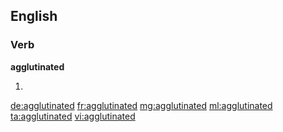 ==English==

===Verb===
'''agglutinated'''

# {{past of|agglutinate}}

[[de:agglutinated]]
[[fr:agglutinated]]
[[mg:agglutinated]]
[[ml:agglutinated]]
[[ta:agglutinated]]
[[vi:agglutinated]]